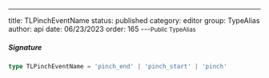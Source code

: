---
title: TLPinchEventName
status: published
category: editor
group: TypeAlias
author: api
date: 06/23/2023
order: 165
---<Small>Public TypeAlias</Small>




##### Signature


```ts
type TLPinchEventName = 'pinch_end' | 'pinch_start' | 'pinch'
```

